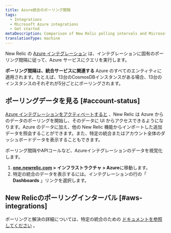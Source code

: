 ```yaml
---
title: Azure統合のポーリング間隔
tags:
  - Integrations
  - Microsoft Azure integrations
  - Get started
metaDescription: Comparison of New Relic polling intervals and Microsoft Azure data intervals for Azure integrations with New Relic.
translationType: machine
---
```


New Relic の [Azure インテグレーション](/docs/infrastructure/microsoft-azure-integrations/getting-started/introduction-azure-monitoring-integrations) は、インテグレーションに固有のポーリング間隔に従って、Azure サービスにクエリを実行します。

**ポーリング間隔は、統合サービスに関連する** Azure のすべてのエンティティに適用されます。たとえば、13台のCosmosDBインスタンスがある場合、13台のインスタンスのそれぞれが5分ごとにポーリングされます。

## ポーリングデータを見る [#account-status]

[Azure インテグレーションをアクティベートすると](/docs/infrastructure/microsoft-azure-integrations/getting-started/activate-azure-integrations) 、New Relic は Azure からのデータのポーリングを開始し、そのデータに UI からアクセスできるようになります。Azure のデータに加え、他の New Relic 機能からインポートした追加データを照会することができます。また、特定の統合またはアカウント全体のダッシュボードデータを表示することもできます。

ポーリング間隔やAPIコールなど、Azureインテグレーションのデータを視覚化します。

1. **[one.newrelic.com](https://one.newrelic.com/all-capabilities) > インフラストラクチャ > Azure**に移動します。
2. 特定の統合のデータを表示するには。インテグレーションの行の「 **Dashboards** 」リンクを選択します。

## New Relicのポーリングインターバル [#aws-integrations]

ポーリングと解決の詳細については、特定の統合のための [ドキュメントを参照してください](/docs/integrations/microsoft-azure-integrations/azure-integrations-list) 。
